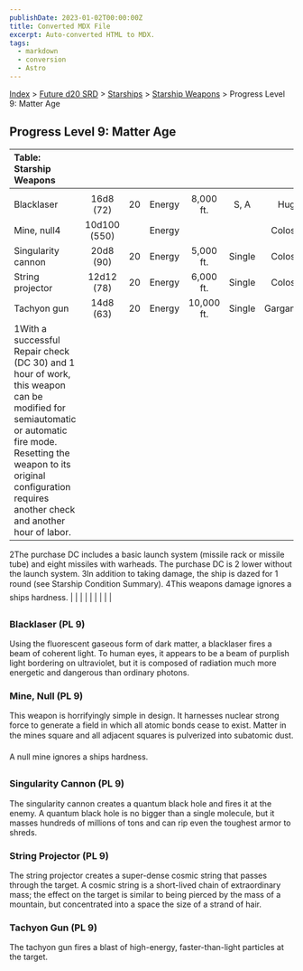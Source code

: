 ```yaml
---
publishDate: 2023-01-02T00:00:00Z
title: Converted MDX File
excerpt: Auto-converted HTML to MDX.
tags:
  - markdown
  - conversion
  - Astro
---
```






[Index](-index) > [Future d20 SRD](future-d20-srd-index) > [Starships](future-d20-srd-starships-index) > [Starship Weapons](future-d20-srd-starships-starship-weapons-index) > Progress Level 9: Matter Age




## Progress Level 9: Matter Age


| Table: Starship Weapons |  |  |  |  |  |  |  |  |
| :------------------------- | :--: | :--: | :--: | :--: | :--: | :--: | :--: | --: |
|  |  |  |  |  |  |  |  |  |
| Blacklaser | 16d8 (72) | 20 | Energy | 8,000 ft. | S, A | Huge | 50 | Mil (+3) |
| Mine, null4 | 10d100 (550) |  | Energy |  |  | Colossal | 53 | Mil (+3) |
| Singularity cannon | 20d8 (90) | 20 | Energy | 5,000 ft. | Single | Colossal | 53 | Mil (+3) |
| String projector | 12d12 (78) | 20 | Energy | 6,000 ft. | Single | Colossal | 54 | Mil (+3) |
| Tachyon gun | 14d8 (63) | 20 | Energy | 10,000 ft. | Single | Gargantuan | 52 | Mil (+3) |
| 1With a successful Repair check (DC 30) and 1 hour of work, this weapon can be modified for semiautomatic or automatic fire mode. Resetting the weapon to its original configuration requires another check and another hour of labor.
2The purchase DC includes a basic launch system (missile rack or missile tube) and eight missiles with warheads. The purchase DC is 2 lower without the launch system.
3In addition to taking damage, the ship is dazed for 1 round (see Starship Condition Summary).
4This weapons damage ignores a ships hardness. |  |  |  |  |  |  |  |  |



### Blacklaser (PL 9)


Using the fluorescent gaseous form of dark matter, a blacklaser fires a beam of coherent light. To human eyes, it appears to be a beam of purplish light bordering on ultraviolet, but it is composed of radiation much more energetic and dangerous than ordinary photons.


### Mine, Null (PL 9)


This weapon is horrifyingly simple in design. It harnesses nuclear strong force to generate a field in which all atomic bonds cease to exist. Matter in the mines square and all adjacent squares is pulverized into subatomic dust.


A null mine ignores a ships hardness.


### Singularity Cannon (PL 9)


The singularity cannon creates a quantum black hole and fires it at the enemy. A quantum black hole is no bigger than a single molecule, but it masses hundreds of millions of tons and can rip even the toughest armor to shreds.


### String Projector (PL 9)


The string projector creates a super-dense cosmic string that passes through the target. A cosmic string is a short-lived chain of extraordinary mass; the effect on the target is similar to being pierced by the mass of a mountain, but concentrated into a space the size of a strand of hair.


### Tachyon Gun (PL 9)


The tachyon gun fires a blast of high-energy, faster-than-light particles at the target.



